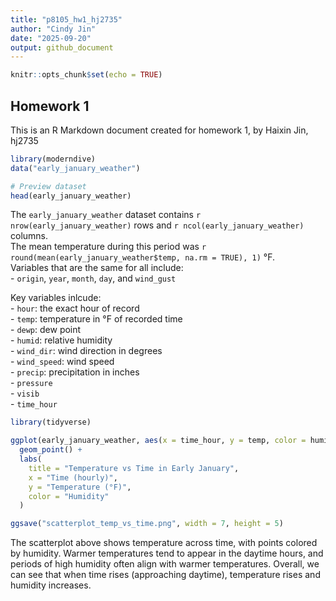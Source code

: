 ```yaml
---
title: "p8105_hw1_hj2735"
author: "Cindy Jin"
date: "2025-09-20"
output: github_document
---
```


```r
knitr::opts_chunk$set(echo = TRUE)
```

## Homework 1

This is an R Markdown document created for homework 1, by Haixin Jin, hj2735

```r
library(moderndive)
data("early_january_weather")

# Preview dataset
head(early_january_weather)
```

The `early_january_weather` dataset contains `r nrow(early_january_weather)` rows and `r ncol(early_january_weather)` columns.  
The mean temperature during this period was `r round(mean(early_january_weather$temp, na.rm = TRUE), 1)` °F.  
Variables that are the same for all include:  
- `origin`, `year`, `month`, `day`, and `wind_gust`

Key variables inlcude:  
- `hour`: the exact hour of record  
- `temp`: temperature in °F of recorded time  
- `dewp`: dew point  
- `humid`: relative humidity  
- `wind_dir`: wind direction in degrees  
- `wind_speed`: wind speed  
- `precip`: precipitation in inches  
- `pressure`  
- `visib`   
- `time_hour`  

``` r
library(tidyverse)

ggplot(early_january_weather, aes(x = time_hour, y = temp, color = humid)) +
  geom_point() +
  labs(
    title = "Temperature vs Time in Early January",
    x = "Time (hourly)",
    y = "Temperature (°F)",
    color = "Humidity"
  )

ggsave("scatterplot_temp_vs_time.png", width = 7, height = 5)
```
The scatterplot above shows temperature across time, with points colored by humidity. Warmer temperatures tend to appear in the daytime hours, and periods of high humidity often align with warmer temperatures. Overall, we can see that when time rises (approaching daytime), temperature rises and humidity increases.




